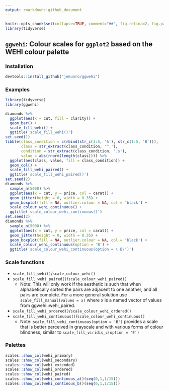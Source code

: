 ```yaml
---
output: rmarkdown::github_document
---
```


<!-- README.md is generated from README.Rmd. Please edit that file -->

```r
knitr::opts_chunk$set(collapse=TRUE, comment="##", fig.retina=2, fig.path = "README_figs/README-")
library(tidyverse)
```

## `ggwehi`:  Colour scales for `ggplot2` based on the WEHI colour palette

### Installation
```r
devtools::install_github("jemunro/ggwehi")
```

### Examples
```r
library(tidyverse)
library(ggwehi)

diamonds %>% 
  ggplot(aes(x = cut, fill = clarity)) +
  geom_bar() +
  scale_fill_wehi() +
  ggtitle('scale_fill_wehi()')
set.seed(1)
tibble(class_condition = c(rbind(str_c(1:5, 'A'), str_c(1:5, 'B'))),
       class = str_extract(class_condition, '^.'),
       condition = str_extract(class_condition, '.$'),
       value = abs(rnorm(length(class)))) %>% 
  ggplot(aes(class, value, fill = class_condition)) +
  geom_col() +
  scale_fill_wehi_paired() +
  ggtitle('scale_fill_wehi_paired()')
set.seed(2)
diamonds %>% 
  sample_n(5000) %>% 
  ggplot(aes(x = cut, y = price, col = carat)) +
  geom_jitter(height = 0, width = 0.35) + 
  geom_boxplot(fill = NA, outlier.colour = NA, col = 'black') +
  scale_colour_wehi_continuous() +
  ggtitle('scale_colour_wehi_continuous()')
set.seed(2)
diamonds %>% 
  sample_n(5000) %>% 
  ggplot(aes(x = cut, y = price, col = carat)) +
  geom_jitter(height = 0, width = 0.35) + 
  geom_boxplot(fill = NA, outlier.colour = NA, col = 'black') +
  scale_colour_wehi_continuous(option = 'B') +
  ggtitle('scale_colour_wehi_continuous(option = \'B\')')
```

### Scale functions
* `scale_fill_wehi()`/`scale_colour_wehi()`
* `scale_fill_wehi_paired()`/`scale_colour_wehi_paired()`
  * Note: This will only work if the aesthetic is such that when alphabetically sorted the pairs are adjacent to one another, and all pairs are complete. For a more general solution use `scale_fill_manual(values = x)` where x is a named vector of values from ggwehi::wehi_paired.
* `scale_fill_wehi_ordered()`/`scale_colour_wehi_ordered()`
* `scale_fill_wehi_continuous()`/`scale_colour_wehi_continuous()`
  * Note: `scale_fill_wehi_continuous(option = 'B')` provides a scale that is better perceived in grayscale and with various forms of colour blindness, similar to `scale_fill_viridis_c(option = 'E')`

### Palettes
```r
scales::show_col(wehi_primary)
scales::show_col(wehi_secondary)
scales::show_col(wehi_extended)
scales::show_col(wehi_ordered)
scales::show_col(wehi_paired)
scales::show_col(wehi_continous_a()(seq(0,1,1/15)))
scales::show_col(wehi_continous_b()(seq(0,1,1/15)))
```
